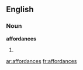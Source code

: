 ==English==

===Noun===
'''affordances'''

# {{plural of|[[affordance]]}}

[[ar:affordances]]
[[fr:affordances]]